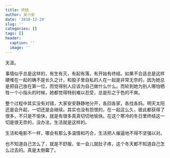 ```yaml
---
title: 终结
author: 吴小安
date: '2018-12-29'
slug: ''
categories: []
tags: []
header:
  caption: ''
  image: ''
---
```


天涯。

事情似乎总是这样的，有生有灭，有起有落，有开始有终结。如果不合适总是这样硬堆在一起的确不是长久之计，和股子里自私的人在一起是非常无奈的，因为她总是把自己放在第一位，而觉得别人应该为自己做什么什么。而轮到她为别人哪怕牺牲一个小指头的时候，她都觉得特别难以忍受，总是形之于色的不爽。

整个过程中其实没有对错，大家安安静静地分开，各回各家，各找各妈。明天太阳还是会升起，一切还是会继续。其实也没有怨恨的，在一起这么久，彼此都获得了很多，不只是不愉快，就是有很多真真切切地愉快。在这个寒冷的冬日里终结这一切是很无奈的，没办法，生活就是这样的。

生活和电影不一样，哪会有那么多温情和巧合，生活把人催逼地不得不坚强以对。

也不知道自己怎么了，就是不舒服，坐一会儿就肚子疼，这个冬天都不知道自己怎么过去的。真是太倒霉了。

